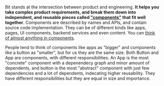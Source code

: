 
Bit stands at the intersection between product and engineering. **It helps you take complex product requirements, and break them down into independent, 
and reusable pieces called ["components"](/components) that fit well together**. Components are described by names and APIs, and contain source code implementation. 
They can be of different kinds like apps, pages, UI components, backend services and even content. You can [think of almost anything in components](/thinking-in-components).

People tend to think of components like apps as "bigger" and components like a button as "smaller", but for us they are the same size. Both Button and App are 
components, with different responsibilities. An App is the most "concrete" component with a depenendecy graph and minor amount of dependents, and button is the most "abstract" 
component with just few dependencies and a lot of dependents, indecating higher reusability. They have different responsibilities but they are equal in size and importance.

<!-- 
People tend to think of components like apps as "bigger" and components like a button as "smaller", but for us they are just in the same size. Both Button and App are 
small components, with different responsibilities.  -->

<!-- An App is the most "concrete" component with a large depenendecy graph, and button is the most "abstract" component with just few
dependencies and a lot of dependents, indecating higher reusability. They have different size but they are equal in size and importance. -->
